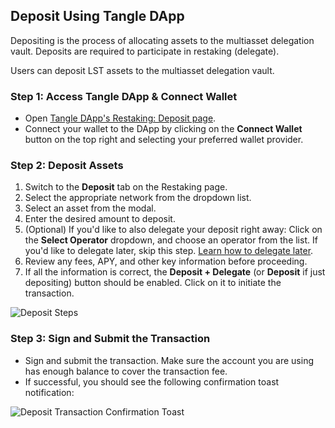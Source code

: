 ## Deposit Using Tangle DApp

Depositing is the process of allocating assets to the multiasset delegation vault. Deposits are required to participate in restaking (delegate).

Users can deposit LST assets to the multiasset delegation vault.

### Step 1: Access Tangle DApp & Connect Wallet

- Open [Tangle DApp's Restaking: Deposit page](https://app.tangle.tools/restake/deposit).
- Connect your wallet to the DApp by clicking on the **Connect Wallet** button on the top right and selecting your preferred wallet provider.

### Step 2: Deposit Assets

1. Switch to the **Deposit** tab on the Restaking page.
2. Select the appropriate network from the dropdown list.
3. Select an asset from the modal.
4. Enter the desired amount to deposit.
5. (Optional) If you'd like to also delegate your deposit right away: Click on the **Select Operator** dropdown, and choose an operator from the list. If you'd like to delegate later, skip this step. [Learn how to delegate later](./delegate.mdx).
6. Review any fees, APY, and other key information before proceeding.
7. If all the information is correct, the **Deposit + Delegate** (or **Deposit** if just depositing) button should be enabled. Click on it to initiate the transaction.

![Deposit Steps](/images/restake/deposit/dapp-steps.png)

### Step 3: Sign and Submit the Transaction

- Sign and submit the transaction. Make sure the account you are using has enough balance to cover the transaction fee.
- If successful, you should see the following confirmation toast notification:

![Deposit Transaction Confirmation Toast](/images/restake/deposit/deposit-tx-confirmation.png)
